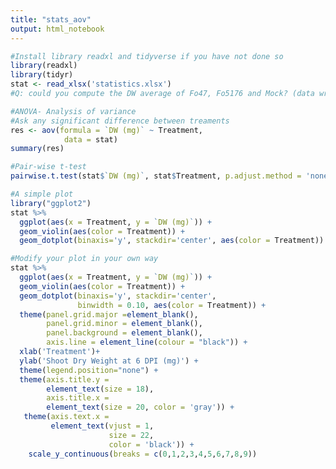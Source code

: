 ```yaml
---
title: "stats_aov"
output: html_notebook
---
```


```r
#Install library readxl and tidyverse if you have not done so
library(readxl)
library(tidyr)
stat <- read_xlsx('statistics.xlsx')
#Q: could you compute the DW average of Fo47, Fo5176 and Mock? (data wrangling)
```

```r
#ANOVA- Analysis of variance
#Ask any significant difference between treaments
res <- aov(formula = `DW (mg)` ~ Treatment,
            data = stat)
summary(res) 
```

```r
#Pair-wise t-test
pairwise.t.test(stat$`DW (mg)`, stat$Treatment, p.adjust.method = 'none')
```

```r
#A simple plot
library("ggplot2")
stat %>% 
  ggplot(aes(x = Treatment, y = `DW (mg)`)) +
  geom_violin(aes(color = Treatment)) +
  geom_dotplot(binaxis='y', stackdir='center', aes(color = Treatment))
```


```r
#Modify your plot in your own way
stat %>% 
  ggplot(aes(x = Treatment, y = `DW (mg)`)) +
  geom_violin(aes(color = Treatment)) +
  geom_dotplot(binaxis='y', stackdir='center',
               binwidth = 0.10, aes(color = Treatment)) +
  theme(panel.grid.major =element_blank(), 
        panel.grid.minor = element_blank(),
        panel.background = element_blank(),
        axis.line = element_line(colour = "black")) +
  xlab('Treatment')+
  ylab('Shoot Dry Weight at 6 DPI (mg)') +
  theme(legend.position="none") +
  theme(axis.title.y = 
        element_text(size = 18),
        axis.title.x =
        element_text(size = 20, color = 'gray')) +
   theme(axis.text.x = 
         element_text(vjust = 1,
                      size = 22,
                      color = 'black')) +
    scale_y_continuous(breaks = c(0,1,2,3,4,5,6,7,8,9))
```


